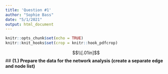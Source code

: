 ```yaml
---
title: 'Question #1'
author: "Sophie Bass"
date: "5/1/2021"
output: html_document
---
```



```r
knitr::opts_chunk$set(echo = TRUE)
knitr::knit_hooks$set(crop = knitr::hook_pdfcrop)
```

$$\\[.01in]$$
## **(1.) Prepare the data for the network analysis (create a separate edge and node list)**

